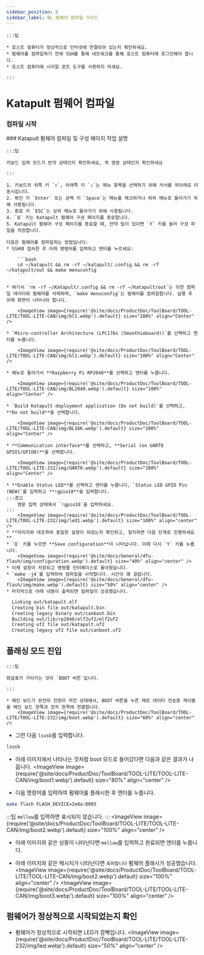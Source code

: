 ```yaml
---
sidebar_position: 6
sidebar_label: BL 펌웨어 컴파일 가이드
---
```



    :::팁

    * 호스트 컴퓨터가 정상적으로 인터넷에 연결되어 있는지 확인하세요.
    * 펌웨어를 컴파일하기 전에 SSH를 통해 네트워크를 통해 호스트 컴퓨터에 로그인해야 합니다.
    * 호스트 컴퓨터에 시리얼 포트 도구를 사용하지 마세요.

    :::

# Katapult 펌웨어 컴파일
### 컴파일 시작
  <SSH />
  ### Katapult 펌웨어 컴파일 및 구성 페이지 작업 설명

    :::팁

    키보드 입력 모드가 반각 상태인지 확인하세요, 즉 영문 상태인지 확인하세요

    :::

    1. 키보드의 위쪽 키 `↑`, 아래쪽 키 `↓`는 메뉴 항목을 선택하기 위해 커서를 위아래로 이동시킵니다.
    2. 확인 키 `Enter` 또는 공백 키 `Space`는 메뉴를 체크하거나 하위 메뉴로 들어가기 위해 사용됩니다.
    3. 종료 키 `ESC`는 상위 메뉴로 돌아가기 위해 사용됩니다.
    4. `Q` 키는 Katapult 펌웨어 구성 페이지를 종료합니다.
    5. Katapult 펌웨어 구성 페이지를 종료할 때, 만약 팁이 있다면 `Y` 키를 눌러 구성 파일을 저장합니다.

    다음은 펌웨어를 컴파일하는 방법입니다:
    * SSH에 접속한 후 아래 명령어를 입력하고 엔터를 누르세요:

        ```bash
        cd ~/katapult && rm -rf ~/katapult/.config && rm -rf ~/katapult/out && make menuconfig
        ```

    * 여기서 `rm -rf ~/Katapult/.config && rm -rf ~/Katapult/out`는 이전 컴파일 데이터와 펌웨어를 삭제하며, `make menuconfig`는 펌웨어를 컴파일합니다. 실행 후 아래 화면이 나타나야 합니다.

        <ImageView image={require('@site/docs/ProductDoc/ToolBoard/TOOL-LITE/TOOL-LITE-CAN/img/bl1.webp').default} size="100%" align="Center" />

    * `Micro-controller Architecture (LPC176x (Smoothieboard))`를 선택하고 엔터를 누릅니다.

        <ImageView image={require('@site/docs/ProductDoc/ToolBoard/TOOL-LITE/TOOL-LITE-CAN/img/bl1.webp').default} size="100%" align="Center" />

    * 메뉴로 들어가서 **Raspberry Pi RP2040**를 선택하고 엔터를 누릅니다.

        <ImageView image={require('@site/docs/ProductDoc/ToolBoard/TOOL-LITE/TOOL-LITE-CAN/img/BL2040.webp').default} size="100%" align="Center" />

    * `Build Katapult deployment application (Do not build)`를 선택하고, **Do not build**을 선택합니다.

        <ImageView image={require('@site/docs/ProductDoc/ToolBoard/TOOL-LITE/TOOL-LITE-CAN/img/BL16K.webp').default} size="100%" align="Center" />

    * **Communication interface**를 선택하고, **Serial (on UART0 GPIO1/GPIO0)**을 선택합니다.

        <ImageView image={require('@site/docs/ProductDoc/ToolBoard/TOOL-LITE/TOOL-LITE-232/img/UART0.webp').default} size="100%" align="Center" />

    * **Enable Status LED**를 선택하고 엔터를 누릅니다, `Status LED GPIO Pin (NEW)`를 입력하고 **!gpio18**을 입력합니다.
    :::경고
        영문 입력 상태에서 `!gpio18`을 입력하세요.
    :::
        <ImageView image={require('@site/docs/ProductDoc/ToolBoard/TOOL-LITE/TOOL-LITE-232/img/led1.webp').default} size="100%" align="center" />
    * **이미지와 대조하여 동일한 설정이 되었는지 확인하고, 일치하면 다음 단계로 진행하세요**
    * `Q` 키를 누르면 **Save configuration**이 나타납니다. 이때 다시 `Y` 키를 누릅니다.
        <ImageView image={require('@site/docs/General/dfu-flash/img/configuration.webp').default} size="40%" align="center" />
    * 이제 설정이 저장되고 명령줄 인터페이스로 돌아왔습니다.
    * `make -j4`를 입력하여 컴파일을 시작합니다. 시간이 꽤 걸립니다.
        <ImageView image={require('@site/docs/General/dfu-flash/img/make.webp').default} size="50%" align="center" />
    * 마지막으로 아래 내용이 출력되면 컴파일이 성공했습니다.

```bash
  Linking out/katapult.elf
  Creating bin file out/katapult.bin
  Creating legacy binary out/canboot.bin
  Building out/lib/rp2040/elf2uf2/elf2uf2
  Creating uf2 file out/katapult.uf2
  Creating legacy uf2 file out/canboot.uf2
``` 

## 플래싱 모드 진입

    :::팁

    화살표가 가리키는 것이 `BOOT 버튼`입니다.

    :::

    * 메인 보드가 완전히 전원이 꺼진 상태에서, BOOT 버튼을 누른 채로 데이터 전송용 케이블을 메인 보드 한쪽과 장치 한쪽에 연결합니다.
        <ImageView image={require('@site/docs/ProductDoc/ToolBoard/TOOL-LITE/TOOL-LITE-232/img/boot.webp').default} size="60%" align="center" />
* 그런 다음 `lsusb`를 입력합니다.
```bash
lsusb
```
* 아래 이미지에서 나타나는 것처럼 boot 모드로 들어갔다면 다음과 같은 결과가 나옵니다.
<ImageView image={require('@site/docs/ProductDoc/ToolBoard/TOOL-LITE/TOOL-LITE-CAN/img/boot1.webp').default} size="80%" align="center" />

* 다음 명령어를 입력하여 펌웨어를 플래시한 후 엔터를 누릅니다.
```bash
make flash FLASH_DEVICE=2e8a:0003 
```
:::팁
`mellow`를 입력하면 표시되지 않습니다.
:::
<ImageView image={require('@site/docs/ProductDoc/ToolBoard/TOOL-LITE/TOOL-LITE-CAN/img/boot2.webp').default} size="100%" align="center" />
* 아래 이미지와 같은 상황이 나타난다면 `mellow`를 입력하고 완료되면 엔터를 누릅니다.

* 아래 이미지와 같은 메시지가 나타난다면 `축하합니다` 펌웨어 플래시가 성공했습니다.
<ImageView image={require('@site/docs/ProductDoc/ToolBoard/TOOL-LITE/TOOL-LITE-CAN/img/boot2.webp').default} size="100%" align="center" />
<ImageView image={require('@site/docs/ProductDoc/ToolBoard/TOOL-LITE/TOOL-LITE-CAN/img/boot3.webp').default} size="100%" align="center" />
## 펌웨어가 정상적으로 시작되었는지 확인

* 펌웨어가 정상적으로 시작되면 LED가 깜빡입니다.
<ImageView image={require('@site/docs/ProductDoc/ToolBoard/TOOL-LITE/TOOL-LITE-232/img/led.webp').default} size="50%" align="center" />